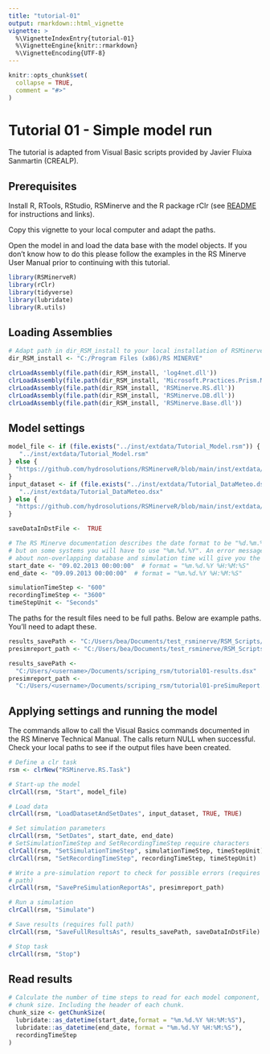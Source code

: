 ```yaml
---
title: "tutorial-01"
output: rmarkdown::html_vignette
vignette: >
  %\VignetteIndexEntry{tutorial-01}
  %\VignetteEngine{knitr::rmarkdown}
  %\VignetteEncoding{UTF-8}
---
```


```r
knitr::opts_chunk$set(
  collapse = TRUE,
  comment = "#>"
)
```

# Tutorial 01 - Simple model run
The tutorial is adapted from Visual Basic scripts provided by Javier Fluixa Sanmartin (CREALP). 

## Prerequisites
Install R, RTools, RStudio, RSMinerve and the R package rClr (see [README](https://github.com/hydrosolutions/RSMinerveR#readme) for instructions and links).   

Copy this vignette to your local computer and adapt the paths.   
  
Open the model in \code{RSMinerveR/data/Model.rsm} and load the data base with the model objects. If you don't know how to do this please follow the examples in the RS Minerve User Manual prior to continuing with this tutorial.  


```r
library(RSMinerveR)
library(rClr)
library(tidyverse)
library(lubridate)
library(R.utils)
```


## Loading Assemblies

```r
# Adapt path in dir_RSM_install to your local installation of RSMinerve. 
dir_RSM_install <- "C:/Program Files (x86)/RS MINERVE"

clrLoadAssembly(file.path(dir_RSM_install, 'log4net.dll'))
clrLoadAssembly(file.path(dir_RSM_install, 'Microsoft.Practices.Prism.Mvvm.dll'))
clrLoadAssembly(file.path(dir_RSM_install, 'RSMinerve.RS.dll'))
clrLoadAssembly(file.path(dir_RSM_install, 'RSMinerve.DB.dll'))
clrLoadAssembly(file.path(dir_RSM_install, 'RSMinerve.Base.dll'))
```

## Model settings

```r
model_file <- if (file.exists("../inst/extdata/Tutorial_Model.rsm")) {
   "../inst/extdata/Tutorial_Model.rsm"
} else {
  "https://github.com/hydrosolutions/RSMinerveR/blob/main/inst/extdata/Tutorial_Model.rsm"
}
input_dataset <- if (file.exists("../inst/extdata/Tutorial_DataMeteo.dsx")) {
   "../inst/extdata/Tutorial_DataMeteo.dsx"
} else {
  "https://github.com/hydrosolutions/RSMinerveR/blob/main/inst/extdata/Tutorial_DataMeteo.dst"
}

saveDataInDstFile <-  TRUE

# The RS Minerve documentation describes the date format to be "%d.%m.%Y" 
# but on some systems you will have to use "%m.%d.%Y". An error message 
# about non-overlapping database and simulation time will give you the hint. 
start_date <- "09.02.2013 00:00:00"  # format = "%m.%d.%Y %H:%M:%S"
end_date <- "09.09.2013 00:00:00"  # format = "%m.%d.%Y %H:%M:%S"

simulationTimeStep <- "600"  
recordingTimeStep <- "3600"
timeStepUnit <- "Seconds"
```


The paths for the result files need to be full paths. Below are example paths. You'll need to adapt these. 

```r
results_savePath <- "C:/Users/bea/Documents/test_rsminerve/RSM_Scripts/Example VBS/Outputs/tutorial01-results.dsx"
presimreport_path <- "C:/Users/bea/Documents/test_rsminerve/RSM_Scripts/Example VBS/Outputs/tutorial01-preSimulationReport.txt"
```

```r
results_savePath <- 
  "C:/Users/<username>/Documents/scriping_rsm/tutorial01-results.dsx"
presimreport_path <- 
  "C:/Users/<username>/Documents/scriping_rsm/tutorial01-preSimuReport.txt"
```


## Applying settings and running the model
The \code{clrCall} commands allow to call the Visual Basics commands documented in the RS Minerve Technical Manual. The calls return NULL when successful. Check your local paths to see if the output files have been created.  
```r
# Define a clr task
rsm <- clrNew("RSMinerve.RS.Task")  

# Start-up the model
clrCall(rsm, "Start", model_file)

# Load data
clrCall(rsm, "LoadDatasetAndSetDates", input_dataset, TRUE, TRUE)

# Set simulation parameters
clrCall(rsm, "SetDates", start_date, end_date)
# SetSimulationTimeStep and SetRecordingTimeStep require characters
clrCall(rsm, "SetSimulationTimeStep", simulationTimeStep, timeStepUnit) 
clrCall(rsm, "SetRecordingTimeStep", recordingTimeStep, timeStepUnit)  

# Write a pre-simulation report to check for possible errors (requires full 
# path)
clrCall(rsm, "SavePreSimulationReportAs", presimreport_path)  

# Run a simulation
clrCall(rsm, "Simulate")

# Save results (requires full path)
clrCall(rsm, "SaveFullResultsAs", results_savePath, saveDataInDstFile)  

# Stop task
clrCall(rsm, "Stop")
```


## Read results
```r
# Calculate the number of time steps to read for each model component, i.e. the 
# chunk size. Including the header of each chunk. 
chunk_size <- getChunkSize(
  lubridate::as_datetime(start_date,format = "%m.%d.%Y %H:%M:%S"), 
  lubridate::as_datetime(end_date, format = "%m.%d.%Y %H:%M:%S"), 
  recordingTimeStep
) 

```


